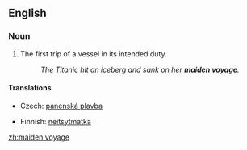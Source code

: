 ==English==

===Noun===
{{en-noun|sg=[[maiden]] [[voyage]]}}

# {{nautical}} The first trip of a vessel in its intended duty.
#: ''The Titanic hit an iceberg and sank on her '''maiden voyage'''.''

====Translations====
{{trans-top|first trip of a vessel}}
* Czech: [[panenská plavba]] {{f}}
{{trans-mid}}
* Finnish: [[neitsytmatka]]
{{trans-bottom}}

[[zh:maiden voyage]]